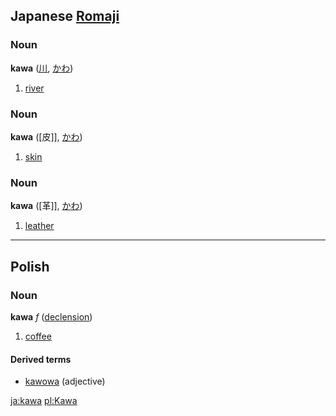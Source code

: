 ==Japanese [[Romaji]]==
===Noun===
'''kawa''' ([[川]], [[かわ]])

# [[river]]

===Noun===
'''kawa''' ([皮]], [[かわ]])

# [[skin]]

===Noun===
'''kawa''' ([革]], [[かわ]])

# [[leather]]
----

==Polish==
===Noun===
'''kawa''' ''f'' ([[Wiktionary Appendix:Polish hard feminine noun declension|declension]])

# [[coffee]]

====Derived terms====
*[[kawowa]] (adjective)

[[ja:kawa]]
[[pl:Kawa]]